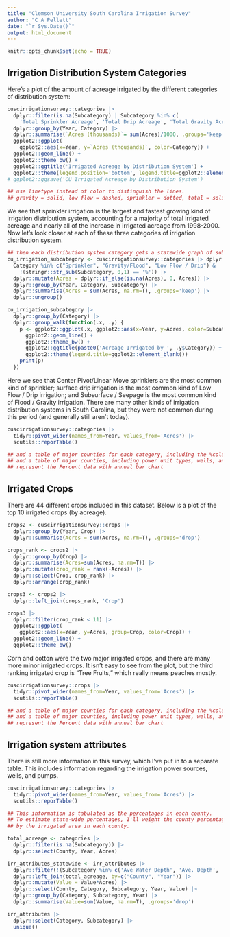 ```yaml
---
title: "Clemson University South Carolina Irrigation Survey"
author: "C A Pellett"
date: "`r Sys.Date()`"
output: html_document
---
```


```r
knitr::opts_chunk$set(echo = TRUE)
```

## Irrigation Distribution System Categories

Here's a plot of the amount of acreage irrigated by the different categories of distribution system:
  
```r
cuscirrigationsurvey::categories |>
  dplyr::filter(is.na(Subcategory) | Subcategory %in% c(
    'Total Sprinkler Acreage', 'Total Drip Acreage', 'Total Gravity Acreage')) |>
  dplyr::group_by(Year, Category) |>
  dplyr::summarise(`Acres (thousands)`= sum(Acres)/1000, .groups='keep') |>
  ggplot2::ggplot(
    ggplot2::aes(x=Year, y=`Acres (thousands)`, color=Category)) +
  ggplot2::geom_line() +
  ggplot2::theme_bw() +
  ggplot2::ggtitle('Irrigated Acreage by Distribution System') +
  ggplot2::theme(legend.position='bottom', legend.title=ggplot2::element_blank())
# ggplot2::ggsave('CU Irrigated Acreage by Distribution System')

## use linetype instead of color to distinguish the lines.
## gravity = solid, low flow = dashed, sprinkler = dotted, total = solid and size 1.
```
We  see that sprinkler irrigation is the largest and fastest growing kind of irrigation distribution system, accounting for a majority of total irrigated acreage and nearly all of the increase in irrigated acreage from 1998-2000. Now let's look closer at each of these three categories of irrigation distribution system.

```r
## then each distribution system category gets a statewide graph of subcategories.
cu_irrigation_subcategory <- cuscirrigationsurvey::categories |> dplyr::filter(
  Category %in% c("Sprinkler", "Gravity/Flood", "Low Flow / Drip") &
    !(stringr::str_sub(Subcategory, 0,1) == '%')) |>
  dplyr::mutate(Acres = dplyr::if_else(is.na(Acres), 0, Acres)) |>
  dplyr::group_by(Year, Category, Subcategory) |>
  dplyr::summarise(Acres = sum(Acres, na.rm=T), .groups='keep') |>
  dplyr::ungroup()

cu_irrigation_subcategory |>
  dplyr::group_by(Category) |>
  dplyr::group_walk(function(.x, .y) {
    p <- ggplot2::ggplot(.x, ggplot2::aes(x=Year, y=Acres, color=Subcategory)) +
      ggplot2::geom_line() +
      ggplot2::theme_bw() +
      ggplot2::ggtitle(paste0('Acreage Irrigated by ', .y$Category)) +
      ggplot2::theme(legend.title=ggplot2::element_blank())
    print(p)
  })
```
Here we see that Center Pivot/Linear Move sprinklers are the most common kind of sprinkler; surface drip irrigation is the most common kind of Low Flow / Drip irrigation; and Subsurface / Seepage is the most common kind of Flood / Gravity irrigation. There are many other kinds of irrigation distribution systems in South Carolina, but they were not common during this period (and generally still aren't today).

```r
cuscirrigationsurvey::categories |>
  tidyr::pivot_wider(names_from=Year, values_from='Acres') |>
  scutils::reporTable()

## and a table of major counties for each category, including the %columns for that category.
## and a table of major counties, including power unit types, wells, and pumps.
## represent the Percent data with annual bar chart

```

## Irrigated Crops

There are 44 different crops included in this dataset. Below is a plot of the top 10 irrigated crops (by acreage).
```r

crops2 <- cuscirrigationsurvey::crops |>
  dplyr::group_by(Year, Crop) |>
  dplyr::summarise(Acres = sum(Acres, na.rm=T), .groups='drop')

crops_rank <- crops2 |>
  dplyr::group_by(Crop) |>
  dplyr::summarise(Acres=sum(Acres, na.rm=T)) |>
  dplyr::mutate(crop_rank = rank(-Acres)) |>
  dplyr::select(Crop, crop_rank) |>
  dplyr::arrange(crop_rank)

crops3 <- crops2 |>
  dplyr::left_join(crops_rank, 'Crop')
```

```r
crops3 |>
  dplyr::filter(crop_rank < 11) |>
  ggplot2::ggplot(
    ggplot2::aes(x=Year, y=Acres, group=Crop, color=Crop)) +
  ggplot2::geom_line() +
  ggplot2::theme_bw()


```

Corn and cotton were the two major irrigated crops, and there are many more minor irrigated crops. It isn't easy to see from the plot, but the third ranking irrigated crop is "Tree Fruits," which really means peaches mostly. 

```r
cuscirrigationsurvey::crops |>
  tidyr::pivot_wider(names_from=Year, values_from='Acres') |>
  scutils::reporTable()

## and a table of major counties for each category, including the %columns for that category.
## and a table of major counties, including power unit types, wells, and pumps.
## represent the Percent data with annual bar chart

```

## Irrigation system  attributes

There is still more information in this survey, which I've put in to a separate table. This includes information regarding the irrigation power sources, wells, and pumps. 

```r
cuscirrigationsurvey::categories |>
  tidyr::pivot_wider(names_from=Year, values_from='Acres') |>
  scutils::reporTable()
```


```r
## This information is tabulated as the percentages in each county. 
## To estimate state-wide percentages, I'll weight the county percentages 
## by the irrigated area in each county.

total_acreage <- categories |>
  dplyr::filter(is.na(Subcategory)) |>
  dplyr::select(County, Year, Acres)

irr_attributes_statewide <- irr_attributes |>
  dplyr::filter(!(Subcategory %in% c('Ave Water Depth', 'Ave. Depth', 'Number'))) |>
  dplyr::left_join(total_acreage, by=c("County", "Year")) |>
  dplyr::mutate(Value = Value*Acres) |>
  dplyr::select(County, Category, Subcategory, Year, Value) |>
  dplyr::group_by(Category, Subcategory, Year) |>
  dplyr::summarise(Value=sum(Value, na.rm=T), .groups='drop')

irr_attributes |>
  dplyr::select(Category, Subcategory) |>
  unique()
```



